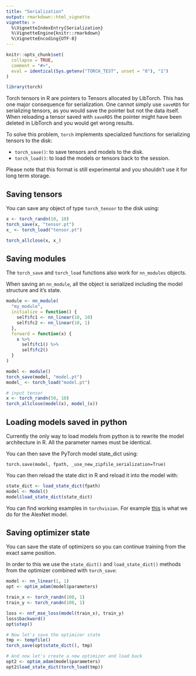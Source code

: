 ```yaml
---
title: "Serialization"
output: rmarkdown::html_vignette
vignette: >
  %\VignetteIndexEntry{Serialization}
  %\VignetteEngine{knitr::rmarkdown}
  %\VignetteEncoding{UTF-8}
---
```


```r
knitr::opts_chunk$set(
  collapse = TRUE,
  comment = "#>",
  eval = identical(Sys.getenv("TORCH_TEST", unset = "0"), "1")
)
```

```r
library(torch)
```

Torch tensors in R are pointers to Tensors allocated by LibTorch.
This has one major consequence for serialization. One cannot simply
use `saveRDS` for serializing tensors, as you would save the pointer but not the data itself. When reloading a tensor saved with `saveRDS` the pointer might have been deleted in LibTorch and you would get wrong results.

To solve this problem, `torch` implements specialized functions for serializing tensors to the disk:

- `torch_save()`: to save tensors and models to the disk.
- `torch_load()`: to load the models or tensors back to the session.

Please note that this format is still experimental and you shouldn't use it for long term storage.

## Saving tensors

You can save any object of type `torch_tensor` to the disk using:

```r
x <- torch_randn(10, 10)
torch_save(x, "tensor.pt")
x_ <- torch_load("tensor.pt")

torch_allclose(x, x_)
```
## Saving modules

The `torch_save` and `torch_load` functions also work for `nn_modules` objects.

When saving an `nn_module`, all the object is serialized including the model structure and it's state.

```r
module <- nn_module(
  "my_module",
  initialize = function() {
    self$fc1 <- nn_linear(10, 10)
    self$fc2 <- nn_linear(10, 1)
  },
  forward = function(x) {
    x %>% 
      self$fc1() %>% 
      self$fc2()
  }
)

model <- module()
torch_save(model, "model.pt")
model_ <- torch_load("model.pt")

# input tensor
x <- torch_randn(50, 10)
torch_allclose(model(x), model_(x))
```
## Loading models saved in python

Currently the only way to load models from python is to rewrite the model architecture in R. All the parameter names must be identical.

You can then save the PyTorch model state_dict using:

```
torch.save(model, fpath, _use_new_zipfile_serialization=True)
```

You can then reload the state dict in R and reload it into the model with:

```r
state_dict <- load_state_dict(fpath)
model <- Model()
model$load_state_dict(state_dict)
```

You can find working examples in `torchvision`. For example [this](https://github.com/mlverse/torchvision/blob/main/R/models-alexnet.R#L2-L63) is what we do for the AlexNet model.


## Saving optimizer state

You can save the state of optimizers so you can continue training from the exact same
position.

In order to this we use the `state_dict()` and `load_state_dict()` methods from
the optimizer combined with `torch_save`:

```r
model <- nn_linear(1, 1)
opt <- optim_adam(model$parameters)

train_x <- torch_randn(100, 1)
train_y <- torch_randn(100, 1)

loss <- nnf_mse_loss(model(train_x), train_y)
loss$backward()
opt$step()

# Now let's save the optimizer state
tmp <- tempfile()
torch_save(opt$state_dict(), tmp)

# And now let's create a new optimizer and load back
opt2 <- optim_adam(model$parameters)
opt2$load_state_dict(torch_load(tmp))
```
